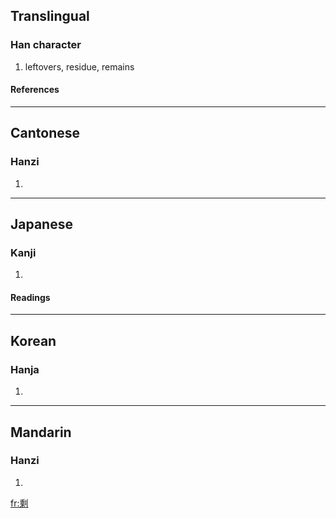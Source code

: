 {{see|剰}}

==Translingual==
===Han character===
{{Han char|rad=刀|as=10|sn=12|four=2290<sub>0</sub>|canj=竹心中弓 (HPLN)}}
# leftovers, residue, remains
====References====
{{Han ref|kx=0142.040|dkj=02109|dj=0323.020|hdz=10350.100|uh=5269|ud=21097|bh=B3D1|bd=46033}}
----

==Cantonese==
===Hanzi===
{{yue-hanzi|jyut=|y=sing6}}
# {{defn|Cantonese}}
----
==Japanese==
===Kanji===
{{ja-kanji|grade=|rs=刀10}}
# {{defn|Japanese}} <!-- line may be deleted if/when POS headers are added --> 
====Readings====
{{ja-readings|on=[[じょう]] (jō)|kun=[[あまる]] (amaru), [[あまり]] (amari), [[あまつさえ]] (amatsusae)}}
----
==Korean==
===Hanja===
{{ko-hanja|hangeul=잉|rv=ing|mr=ing}}
# {{defn|Korean}}
----
==Mandarin==
===Hanzi===
{{cmn-hanzi|pin=shèng (sheng4)|wg=sheng<sup>4</sup>|y=}}
# {{defn|Mandarin}}

[[fr:剩]]